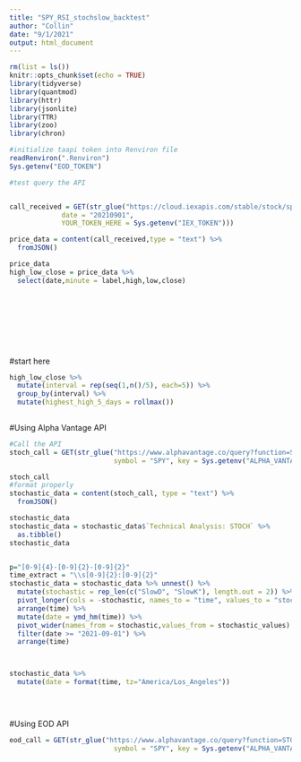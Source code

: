 ```yaml
---
title: "SPY_RSI_stochslow_backtest"
author: "Collin"
date: "9/1/2021"
output: html_document
---
```


```r
rm(list = ls())
knitr::opts_chunk$set(echo = TRUE)
library(tidyverse)
library(quantmod)
library(httr)
library(jsonlite)
library(TTR)
library(zoo)
library(chron)
```




```r
#initialize taapi token into Renviron file
readRenviron(".Renviron")
Sys.getenv("EOD_TOKEN")
```


```r
#test query the API


call_received = GET(str_glue("https://cloud.iexapis.com/stable/stock/spy/chart/date/{date}?token={YOUR_TOKEN_HERE}",
             date = "20210901",                
             YOUR_TOKEN_HERE = Sys.getenv("IEX_TOKEN")))

price_data = content(call_received,type = "text") %>% 
  fromJSON()

price_data
high_low_close = price_data %>% 
  select(date,minute = label,high,low,close)







  


```

#start here
```r

high_low_close %>% 
  mutate(interval = rep(seq(1,n()/5), each=5)) %>% 
  group_by(interval) %>% 
  mutate(highest_high_5_days = rollmax())
 
```


#Using Alpha Vantage API
```r
#Call the API
stoch_call = GET(str_glue("https://www.alphavantage.co/query?function=STOCH&symbol={symbol}&interval=1min&apikey={key}&fastkperiod=14&slowdperiod=3",
                          symbol = "SPY", key = Sys.getenv("ALPHA_VANTAGE_KEY")))

stoch_call
#format properly
stochastic_data = content(stoch_call, type = "text") %>% 
  fromJSON()

stochastic_data
stochastic_data = stochastic_data$`Technical Analysis: STOCH` %>% 
  as.tibble() 
stochastic_data


p="[0-9]{4}-[0-9]{2}-[0-9]{2}"
time_extract = "\\s[0-9]{2}:[0-9]{2}"
stochastic_data = stochastic_data %>% unnest() %>% 
  mutate(stochastic = rep_len(c("SlowD", "SlowK"), length.out = 2)) %>% 
  pivot_longer(cols = -stochastic, names_to = "time", values_to = "stochastic_values") %>% 
  arrange(time) %>% 
  mutate(date = ymd_hm(time)) %>% 
  pivot_wider(names_from = stochastic,values_from = stochastic_values) %>% 
  filter(date >= "2021-09-01") %>% 
  arrange(time)



stochastic_data %>% 
  mutate(date = format(time, tz="America/Los_Angeles"))

   
 


```
#Using EOD API
```r
eod_call = GET(str_glue("https://www.alphavantage.co/query?function=STOCH&symbol={symbol}&interval=1min&apikey={key}&fastkperiod=14&slowdperiod=3",
                          symbol = "SPY", key = Sys.getenv("ALPHA_VANTAGE_KEY")))


```






